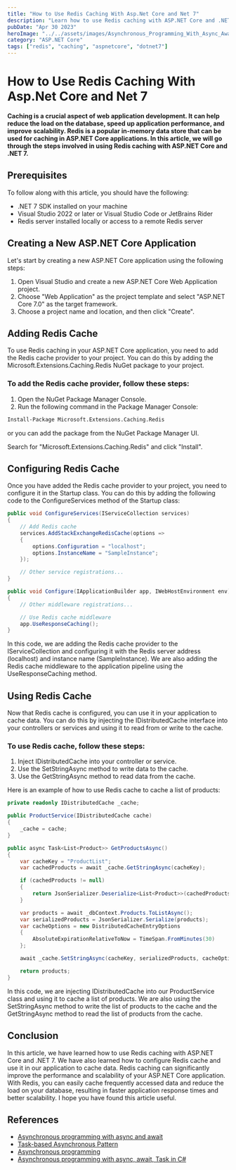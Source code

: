 ```yaml
---
title: "How to Use Redis Caching With Asp.Net Core and Net 7"
description: "Learn how to use Redis caching with ASP.NET Core and .NET 7 to improve application performance and scalability."
pubDate: "Apr 30 2023"
heroImage: "../../assets/images/Asynchronous_Programming_With_Async_Await_Task_In_CSharp.jpg"
category: "ASP.NET Core"
tags: ["redis", "caching", "aspnetcore", "dotnet7"]
---
```


# How to Use Redis Caching With Asp.Net Core and Net 7

**Caching is a crucial aspect of web application development. It can help reduce the load on the database, speed up application performance, and improve scalability. Redis is a popular in-memory data store that can be used for caching in ASP.NET Core applications. In this article, we will go through the steps involved in using Redis caching with ASP.NET Core and .NET 7.**

## Prerequisites

To follow along with this article, you should have the following:

- .NET 7 SDK installed on your machine
- Visual Studio 2022 or later or Visual Studio Code or JetBrains Rider
- Redis server installed locally or access to a remote Redis server

## Creating a New ASP.NET Core Application

Let's start by creating a new ASP.NET Core application using the following steps:

1. Open Visual Studio and create a new ASP.NET Core Web Application project.
2. Choose "Web Application" as the project template and select "ASP.NET Core 7.0" as the target framework.
3. Choose a project name and location, and then click "Create".

## Adding Redis Cache

To use Redis caching in your ASP.NET Core application, you need to add the Redis cache provider to your project. You can do this by adding the Microsoft.Extensions.Caching.Redis NuGet package to your project.

### To add the Redis cache provider, follow these steps:

1. Open the NuGet Package Manager Console.
2. Run the following command in the Package Manager Console:

```bash
Install-Package Microsoft.Extensions.Caching.Redis
```

or you can add the package from the NuGet Package Manager UI.

Search for "Microsoft.Extensions.Caching.Redis" and click "Install".

## Configuring Redis Cache

Once you have added the Redis cache provider to your project, you need to configure it in the Startup class. You can do this by adding the following code to the ConfigureServices method of the Startup class:

```csharp
public void ConfigureServices(IServiceCollection services)
{
    // Add Redis cache
    services.AddStackExchangeRedisCache(options =>
    {
        options.Configuration = "localhost";
        options.InstanceName = "SampleInstance";
    });

    // Other service registrations...
}

public void Configure(IApplicationBuilder app, IWebHostEnvironment env)
{
    // Other middleware registrations...

    // Use Redis cache middleware
    app.UseResponseCaching();
}
```

In this code, we are adding the Redis cache provider to the IServiceCollection and configuring it with the Redis server address (localhost) and instance name (SampleInstance). We are also adding the Redis cache middleware to the application pipeline using the UseResponseCaching method.

## Using Redis Cache

Now that Redis cache is configured, you can use it in your application to cache data. You can do this by injecting the IDistributedCache interface into your controllers or services and using it to read from or write to the cache.

### To use Redis cache, follow these steps:

1. Inject IDistributedCache into your controller or service.
2. Use the SetStringAsync method to write data to the cache.
3. Use the GetStringAsync method to read data from the cache.

Here is an example of how to use Redis cache to cache a list of products:

```csharp
private readonly IDistributedCache _cache;

public ProductService(IDistributedCache cache)
{
    _cache = cache;
}

public async Task<List<Product>> GetProductsAsync()
{
    var cacheKey = "ProductList";
    var cachedProducts = await _cache.GetStringAsync(cacheKey);

    if (cachedProducts != null)
    {
        return JsonSerializer.Deserialize<List<Product>>(cachedProducts);
    }

    var products = await _dbContext.Products.ToListAsync();
    var serializedProducts = JsonSerializer.Serialize(products);
    var cacheOptions = new DistributedCacheEntryOptions
    {
        AbsoluteExpirationRelativeToNow = TimeSpan.FromMinutes(30)
    };

    await _cache.SetStringAsync(cacheKey, serializedProducts, cacheOptions);

    return products;
}
```

In this code, we are injecting IDistributedCache into our ProductService class and using it to cache a list of products. We are also using the SetStringAsync method to write the list of products to the cache and the GetStringAsync method to read the list of products from the cache.

## Conclusion

In this article, we have learned how to use Redis caching with ASP.NET Core and .NET 7. We have also learned how to configure Redis cache and use it in our application to cache data. Redis caching can significantly improve the performance and scalability of your ASP.NET Core application. With Redis, you can easily cache frequently accessed data and reduce the load on your database, resulting in faster application response times and better scalability. I hope you have found this article useful.

## References

* [Asynchronous programming with async and await](https://docs.microsoft.com/en-us/dotnet/csharp/programming-guide/concepts/async/)
* [Task-based Asynchronous Pattern](https://docs.microsoft.com/en-us/dotnet/csharp/programming-guide/concepts/async/task-based-asynchronous-programming)
* [Asynchronous programming](https://docs.microsoft.com/en-us/dotnet/csharp/programming-guide/concepts/async/index)
* [Asynchronous programming with async, await, Task in C#](https://www.tutorialsteacher.com/articles/asynchronous-programming-with-async-await-task-csharp)
